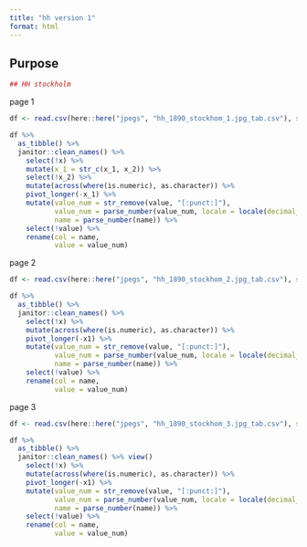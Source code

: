 ```yaml
---
title: "hh version 1"
format: html
---
```


## Purpose

```r

## HH stockholm
```
page 1

```r
df <- read.csv(here::here("jpegs", "hh_1890_stockhom_1.jpg_tab.csv"), skip = 2, sep = ";")

df %>%
  as_tibble() %>%
  janitor::clean_names() %>% 
    select(!x) %>% 
    mutate(x_1 = str_c(x_1, x_2)) %>% 
    select(!x_2) %>% 
    mutate(across(where(is.numeric), as.character)) %>% 
    pivot_longer(-x_1) %>% 
    mutate(value_num = str_remove(value, "[:punct:]"),
           value_num = parse_number(value_num, locale = locale(decimal_mark = ",")),
           name = parse_number(name)) %>% 
    select(!value) %>% 
    rename(col = name,
           value = value_num)

```

page 2

```r
df <- read.csv(here::here("jpegs", "hh_1890_stockhom_2.jpg_tab.csv"), skip = 2, sep = ";")

df %>%
  as_tibble() %>%
  janitor::clean_names() %>% 
    select(!x) %>% 
    mutate(across(where(is.numeric), as.character)) %>% 
    pivot_longer(-x1) %>% 
    mutate(value_num = str_remove(value, "[:punct:]"),
           value_num = parse_number(value_num, locale = locale(decimal_mark = ",")),
           name = parse_number(name)) %>% 
    select(!value) %>% 
    rename(col = name,
           value = value_num)
```

page 3

```r
df <- read.csv(here::here("jpegs", "hh_1890_stockhom_3.jpg_tab.csv"), skip = 2, sep = ";")

df %>%
  as_tibble() %>%
  janitor::clean_names() %>% view()
    select(!x) %>% 
    mutate(across(where(is.numeric), as.character)) %>% 
    pivot_longer(-x1) %>% 
    mutate(value_num = str_remove(value, "[:punct:]"),
           value_num = parse_number(value_num, locale = locale(decimal_mark = ",")),
           name = parse_number(name)) %>% 
    select(!value) %>% 
    rename(col = name,
           value = value_num)
```





